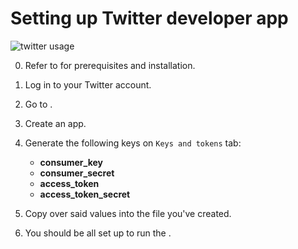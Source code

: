 
# Setting up Twitter developer app

<div className='border border-gray-200 flex rounded-md lg:rounded-xl mb-3'>
	<Image
		src='/images/usage_twitter.png'
		alt='twitter usage'
		height={944}
		width={1720}
		className='rounded-md lg:rounded-xl'
	/>
</div>

<MetaLink
	href='https://docs.tweepy.org/en/stable/authentication.html'
	label='Tweepy auth flow'
	isExternal
/>

0. Refer to <MetaLink label="fomo-cli repository" href="https://github.com/igor-26/fomo-cli" isExternal/> for prerequisites and installation.
1. Log in to your Twitter account.
2. Go to <MetaLink label="/portal/dashboard" href="https://developer.twitter.com/en/portal/dashboard" isExternal/>.
3. Create an app.
4. Generate the following keys on `Keys and tokens` tab:
   - **consumer_key**
   - **consumer_secret**
   - **access_token**
   - **access_token_secret**
5. Copy over said values into the <MetaLink label=".env" href="https://github.com/igor-26/fomo-cli/blob/master/.env.example#L29" isExternal/> file you've created.

6. You should be all set up to run the <MetaLink href='https://github.com/igor-26/fomo-cli#twitter' label='Twitter integration' isExternal/>.

